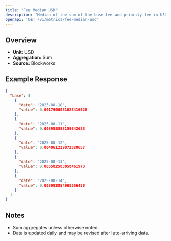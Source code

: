 ```yaml
---
title: "Fee Median USD"
description: "Median of the sum of the base fee and priority fee in USD that day"
openapi: 'GET /v1/metrics/fee-median-usd'
---
```


## Overview

- **Unit:** USD
- **Aggregation:** Sum
- **Source:** Blockworks

## Example Response

```json
{
  "base": [
    {
      "date": "2025-08-10",
      "value": 0.0017900081028416628
    },
    {
      "date": "2025-08-11",
      "value": 0.003958895159642683
    },
    {
      "date": "2025-08-12",
      "value": 0.004861239872320657
    },
    {
      "date": "2025-08-13",
      "value": 0.005582583058461973
    },
    {
      "date": "2025-08-14",
      "value": 0.003993854908856458
    }
  ]
}
```

## Notes
- Sum aggregates unless otherwise noted.
- Data is updated daily and may be revised after late-arriving data.
